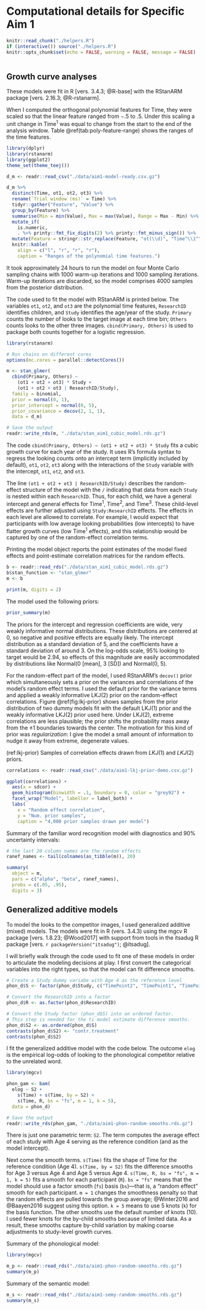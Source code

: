 Computational details for Specific Aim 1 {#aim1-gca-models}
========================================================================

```r
knitr::read_chunk("./helpers.R")
if (interactive()) source("./helpers.R")
knitr::opts_chunk$set(echo = FALSE, warning = FALSE, message = FALSE)
```

```r
```

Growth curve analyses
------------------------------------------------------------------------

These models were fit in R [vers. 3.4.3; @R-base] with the RStanARM package
[vers. 2.16.3; @R-rstanarm].

When I computed the orthogonal polynomial features for Time, they were
scaled so that the linear feature ranged from −.5 to .5. Under this
scaling a unit change in Time^1^ was equal to change from the start to
the end of the analysis window. Table \@ref(tab:poly-feature-range) shows
the ranges of the time features.

```r
library(dplyr)
library(rstanarm)
library(ggplot2)
theme_set(theme_teej())

d_m <- readr::read_csv("./data/aim1-model-ready.csv.gz")

d_m %>% 
  distinct(Time, ot1, ot2, ot3) %>% 
  rename(`Trial window (ms)` = Time) %>% 
  tidyr::gather("Feature", "Value") %>% 
  group_by(Feature) %>% 
  summarise(Min = min(Value), Max = max(Value), Range = Max - Min) %>% 
  mutate_if(
    is.numeric, 
    . %>% printy::fmt_fix_digits(2) %>% printy::fmt_minus_sign()) %>% 
  mutate(Feature = stringr::str_replace(Feature, "ot(\\d)", "Time^\\1^")) %>% 
  knitr::kable(
    align = c("l", "r", "r", "r"),
    caption = "Ranges of the polynomial time features.")
```

It took approximately 24 hours to run the model on four Monte Carlo
sampling chains with 1000 warm-up iterations and 1000 sampling
iterations. Warm-up iterations are discarded, so the model
comprises 4000 samples from the posterior distribution.

The code used to fit the model with RStanARM is printed below. The
variables `ot1`, `ot2`, and `ot3` are the polynomial time features,
`ResearchID` identifies children, and `Study` identifies the age/year of
the study. `Primary` counts the number of looks to the target image at
each time bin; `Others` counts looks to the other three images.
`cbind(Primary, Others)` is used to package both counts together for a
logistic regression.

```r
library(rstanarm)

# Run chains on different cores
options(mc.cores = parallel::detectCores())

m <- stan_glmer(
  cbind(Primary, Others) ~
    (ot1 + ot2 + ot3) * Study +
    (ot1 + ot2 + ot3 | ResearchID/Study),
  family = binomial,
  prior = normal(0, 1),
  prior_intercept = normal(0, 5),
  prior_covariance = decov(2, 1, 1),
  data = d_m)

# Save the output
readr::write_rds(m, "./data/stan_aim1_cubic_model.rds.gz")
```

The code `cbind(Primary, Others) ~ (ot1 + ot2 + ot3) * Study` fits a
cubic growth curve for each year of the study. It uses R's
formula syntax to regress the looking counts onto an intercept term
(implicitly included by default), `ot1`, `ot2`, `ot3` along with the
interactions of the `Study` variable with the intercept, `ot1`, `ot2`,
and `ot3`. 

The line `(ot1 + ot2 + ot3 | ResearchID/Study)` describes the
random-effect structure of the model with the `/` indicating that data
from each `Study` is nested within each `ResearchID`. Thus, for each
child, we have a general intercept and general effects for Time^1^,
Time^2^, and Time^3^. These child-level effects are further adjusted
using `Study:ResearchID` effects. The effects in each level are allowed
to correlate. For example, I would expect that participants with low
average looking probabilities (low intercepts) to have flatter growth
curves (low Time^1^ effects), and this relationship would be captured by
one of the random-effect correlation terms. 

Printing the model object reports the point estimates of the model fixed
effects and point-estimate correlation matrices for the random effects.

```r
b <- readr::read_rds("./data/stan_aim1_cubic_model.rds.gz")
b$stan_function <- "stan_glmer"
m <- b
```

```r
print(m, digits = 2)
```

The model used the following priors:

```r
prior_summary(m)
```

The priors for the intercept and regression coefficients are wide, very
weakly informative normal distributions. These distributions are
centered at 0, so negative and positive effects are equally likely. The
intercept distribution as a standard deviation of 5, and the
coefficients have a standard deviation of around 3. On the log-odds
scale, 95% looking to target would be 2.94, so effects of this magnitude
are easily accommodated by distributions like 
Normal(0 [mean], 3 [SD]) and Normal(0, 5).

For the random-effect part of the model, I used RStanARM's `decov()`
prior which simultaneously sets a prior on the variances and
correlations of the model's random effect terms. I used the default
prior for the variance terms and applied a weakly informative LKJ(2)
prior on the random-effect correlations. Figure \@ref(fig:lkj-prior)
shows samples from the prior distribution of two dummy models fit with
the default LKJ(1) prior and the weakly informative LKJ(2) prior used
here. Under LKJ(2), extreme correlations are less plausible; the prior
shifts the probability mass away from the ±1 boundaries towards the
center. The motivation for this kind of prior was *regularization*: I
give the model a small amount of information to nudge it away from
extreme, degenerate values.

(ref:lkj-prior) Samples of correlation effects drawn from *LKJ*(1) and *LKJ*(2) priors. 

```r
correlations <- readr::read_csv("./data/aim1-lkj-prior-demo.csv.gz")

ggplot(correlations) +
  aes(x = sdcor) +
  geom_histogram(binwidth = .1, boundary = 0, color = "grey92") +
  facet_wrap("Model", labeller = label_both) +
  labs(
    x = "Random effect correlation",
    y = "Num. prior samples",
    caption = "4,000 prior samples drawn per model")
```

Summary of the familiar word recognition model with diagnostics and 90%
uncertainty intervals:

```r
# the last 20 column names are the random effects
ranef_names <- tail(colnames(as_tibble(m)), 20)

summary(
  object = m, 
  pars = c("alpha", "beta", ranef_names),
  probs = c(.05, .95),
  digits = 3)
```





Generalized additive models
------------------------------------------------------------------------

To model the looks to the competitor images, I used generalized additive
(mixed) models. The models were fit in R (vers. 3.4.3) using the mgcv R
package [vers. 1.8.23; @Wood2017] with support from tools in the
itsadug R package [vers. `r packageVersion("itsadug")`; @itsadug].

I will briefly walk through the code used to fit one of these models in
order to articulate the modeling decisions at play. I first convert
the categorical variables into the right types, so that the model can 
fit difference smooths.

```r
# Create a Study dummy variabe with Age 4 as the reference level
phon_d$S <- factor(phon_d$Study, c("TimePoint2", "TimePoint1", "TimePoint3"))

# Convert the ResearchID into a factor
phon_d$R <- as.factor(phon_d$ResearchID)

# Convert the Study factor (phon_d$S) into an ordered factor.
# This step is needed for the ti model estimate difference smooths.
phon_d$S2 <- as.ordered(phon_d$S)
contrasts(phon_d$S2) <- "contr.treatment"
contrasts(phon_d$S2)
```

I fit the generalized additive model with the code below. The outcome
`elog` is the empirical log-odds of looking to the phonological
competitor relative to the unrelated word.

```r
library(mgcv)

phon_gam <- bam(
  elog ~ S2 +
    s(Time) + s(Time, by = S2) +
    s(Time, R, bs = "fs", m = 1, k = 5),
  data = phon_d)

# Save the output
readr::write_rds(phon_gam, "./data/aim1-phon-random-smooths.rds.gz")
```

There is just one parametric term: `S2`. The term computes the average
effect of each study with Age 4 serving as the reference condition (and
as the model intercept).

Next come the smooth terms. `s(Time)` fits the shape of Time for the
reference condition (Age 4). `s(Time, by = S2)` fits the difference
smooths for Age 3 versus Age 4 and Age 5 versus Age 4. 
`s(Time, R, bs = "fs", m = 1, k = 5)` fits a smooth for each participant
(`R`). `bs = "fs"` means that the model should use a factor smooth
(`fs`) basis (`bs`)---that is, a "random effect" smooth for each
participant. `m = 1` changes the smoothness penalty so that the
random effects are pulled towards the group average; @Winter2016 and
@Baayen2016 suggest using this option. `k = 5` means to use 5 knots (`k`)
for the basis function. The other smooths use the default number of
knots (10). I used fewer knots for the by-child smooths because of
limited data. As a result, these smooths capture by-child variation by
making coarse adjustments to study-level growth curves. 

Summary of the phonological model:

```r
library(mgcv)
```

```r
m_p <- readr::read_rds("./data/aim1-phon-random-smooths.rds.gz")
summary(m_p)
```

Summary of the semantic model:

```r
m_s <- readr::read_rds("./data/aim1-semy-random-smooths.rds.gz")
summary(m_s)
```


